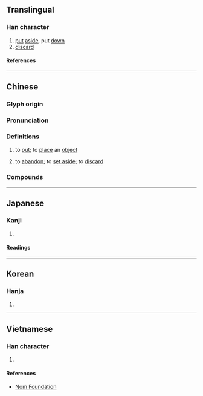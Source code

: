 {{also|置}}
{{character info}}
{{character info|0x2F86E}}
==Translingual==

===Han character===
{{Han char|rn=40|rad=宀|as=10|sn=13|four=30801|canj=JJBC|ids=⿱宀真}}

# [[put]] [[aside]], put [[down]]
# [[discard]]

====References====
{{Han ref|kx=0289.270|dkj=07257|dj=0573.180|hdz=20945.090|uh=5BD8}}
{{Han ref|uh=2F86E}}

----

==Chinese==
{{zh-forms}}

===Glyph origin===
{{Han etym}}

===Pronunciation===
{{zh-pron
|m=zhì
|m-s=
|c=zi3
|c-t=
|g=
|h=
|j=
|mb=
|md=
|mn=
|mn-t=
|w=
|x=
|mc=y
|oc=y
|cat=v
}}

===Definitions===
{{zh-hanzi}}

# {{zh-alt-lb|置}} to [[put]]; to [[place]] an [[object]]
# {{zh-alt-lb|置}} to [[abandon]]; to [[set aside]]; to [[discard]]

===Compounds===
{{zh-der|寘懷|願寘誠念}}

----

==Japanese==

===Kanji===
{{ja-kanji|grade=|rs=宀10}}

# {{rfdef|ja|sort=宀10}}

====Readings====
{{ja-readings
|on=し
|kun=おく, いれる, とめる, すこる
}}

----

==Korean==

===Hanja===
{{ko-hanja|치}}

# {{rfdef|ko|sort=宀10}}

----

==Vietnamese==

===Han character===
{{vi-readings|rs=宀10|reading=trí}}

# {{rfdef|vi|sort=宀10}}

====References====
* [http://nomfoundation.org/common/nom_details.php?codepoint=5bd8 Nom Foundation]